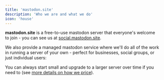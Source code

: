 ```yaml
---
title: 'mastodon.site'
description: 'Who we are and what we do'
icon: 'house'
---
```


**mastodon.site** is a free-to-use mastodon server that everyone's welcome to join - you can see us at [social.mastodon.site](https://social.mastodon.site).

We also provide a managed mastodon service where we'll do all of the work in running a server of your own - perfect for businesses, social groups, or just individual users:
<Snippet file="packages.mdx" />

You can always start small and upgrade to a larger server over time if you need to (see [more details on how we price](/managed-server)).